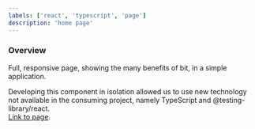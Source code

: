 ```yaml
---
labels: ['react', 'typescript', 'page']
description: 'home page'
---
```


### Overview
  
Full, responsive page, showing the many benefits of bit, in a simple application.  

Developing this component in isolation allowed us to use new technology not available in the consuming project, namely TypeScript and @testing-library/react.  
[Link to page](https://bit.dev).